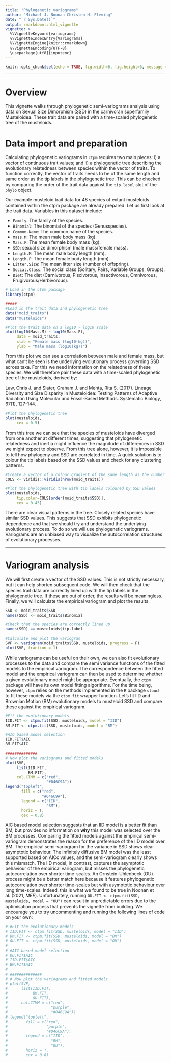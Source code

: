 ```yaml
---
title: "Phylogenetic variograms"
author: "Michael J. Noonan Christen H. Fleming"
date: "`r Sys.Date()`"
output: rmarkdown::html_vignette
vignette: >
  %\VignetteKeyword{variograms}
  %\VignetteIndexEntry{Variograms}
  %\VignetteEngine{knitr::rmarkdown}
  %\VignetteEncoding{UTF-8}
  \usepackage[utf8]{inputenc}
---
```


```r
knitr::opts_chunk$set(echo = TRUE, fig.width=6, fig.height=6, message = FALSE, warning = FALSE)
```

* * *
# Overview

This vignette walks through phylogenetic semi-variograms analysis using data on Sexual Size Dimorphism (SSD) in the carnivoran superfamily Musteloidea. These trait data are paired with a time-scaled phylogenetic tree of the musteloids.

# Data import and preparation

Calculating phylogenetic variograms in `ctpm` requires two main pieces: i) a vector of continuous trait values; and ii) a phylogenetic tree describing the evolutionary relatedness between species within the vector of traits. To function correctly, the vector of traits needs to be of the same length and same order as the tip labels in the phylogenetic tree. This can be checked by comparing the order of the trait data against the  `tip.label` slot of the `phylo` object.

Our example musteloid trait data for 48 species of extant musteloids contained within the ctpm package are already prepared. Let us first look at the trait data. Variables in this dataset include:

* `Family`: The family of the species.
* `Binomial`: The binomial of the species (Genusspecies).
* `Common.Name`: The common name of the species.
* `Mass.M`: The mean male body mass (kg).
* `Mass.F`: The mean female body mass (kg).
* `SSD`: sexual size dimorphism (male mass/female mass).
* `Length.M`: The mean male body length (mm).
* `Length.F`: The mean female body length (mm).
* `Litter.Size`: The mean litter size (number of offspring).
* `Social.Class`: The social class (Solitary, Pairs, Variable Groups, Groups).
* `Diet`: The diet (Carnivorous, Piscivorous, Insectivorous, Omnivorous, Frugivorous/Herbivorous).

```R
# Load in the ctpm package
library(ctpm)

#####
#Load in the trait data and phylogenetic tree
data("moid_traits")
data("musteloids")

#Plot the trait data on a log10 - log10 scale
plot(log10(Mass.M) ~ log10(Mass.F),
     data = moid_traits,
     xlab = "Female mass (log10(kg))",
     ylab = "Male mass (log10(kg))")
```

From this plot we can see a correlation between male and female mass, but what can't be seen is the underlying evolutionary process governing SSD across taxa. For this we need information on the relatedness of these species. We will therefore pair these data with a time-scaled phylogenetic tree of the musteloids, derived by:

Law, Chris J. and Slater, Graham J. and Mehta, Rita S. (2017). Lineage Diversity and Size Disparity in Musteloidea: Testing Patterns of Adaptive Radiation Using Molecular and Fossil-Based Methods. Systematic Biology, 67(1), 127-144. \doi{10.1093/sysbio/syx047}.


```R
#Plot the phylogenetic tree
plot(musteloids,
     cex = 0.5)
```

From this tree we can see that the species of musteloids have diverged from one another at different times, suggesting that phylogenetic relatedness and inertia might influence the magnitude of differences in SSD we might expect to observe. From this tree alone, however, it is impossible to tell how phylogeny and SSD are correlated in time. A quick solution is to colour the tip labels based on the SSD values and check for any clustering patterns.

```R
#Create a vector of a colour gradient of the same length as the number of species in the dataset
COLS <- viridis::viridis(nrow(moid_traits))

#Plot the phylogenetic tree with tip labels coloured by SSD values
plot(musteloids,
     tip.color=COLS[order(moid_traits$SSD)],
     cex = 0.45)
```

There are clear visual patterns in the tree. Closely related species have similar SSD values. This suggests that SSD exhibits phylogenetic dependence and that we should try and understand the underlying evolutionary process. To do so we will use phylogenetic variograms. Variograms are an unbiased way to visualize the autocorrelation structures of evolutionary processes.

* * *
# Variogram analysis

We will first create a vector of the SSD values. This is not strictly necessary, but it can help shorten subsequent code. We will then check that the species trait data are correctly lined up with the tip labels in the phylogenetic tree. If these are out of order, the results will be meaningless. Finally, we will calculate the empirical variogram and plot the results.

```R
SSD <- moid_traits$SSD
names(SSD) <- moid_traits$Binomial

#Check that the species are correctly lined up
names(SSD) == musteloids$tip.label

#Calculate and plot the variogram
SVF <- variogram(moid_traits$SSD, musteloids, progress = F)
plot(SVF, fraction = 1)
```

While variograms can be useful on their own, we can also fit evolutionary processes to the data and compare the semi variance functions of the fitted models to the empirical variogram. The correspondence between the fitted model and the empirical variogram can then be used to determine whether a given evolutionary model might be appropriate. Eventually, the `ctpm` package will have its own model fitting algorithms. For the time being, however, `ctpm` relies on the methods implemented in the `R` package `slouch` to fit these models via the `ctpm.fit` wrapper function. Let's fit IID and Brownian Motion (BM) evolutionary models to musteloid SSD and compare these against the empirical variogram.

```r

#Fit the evolutionary models
IID.FIT <- ctpm.fit(SSD, musteloids, model = "IID")
BM.FIT <- ctpm.fit(SSD, musteloids, model = "BM")

#AIC based model selection
IID.FIT$AIC
BM.FIT$AIC

##############
# Now plot the variograms and fitted models
plot(SVF,
     list(IID.FIT,
          BM.FIT),
     col.CTMM = c("red",
                  "#046C9A"))
legend("topleft",
       fill = c("red",
                "#046C9A"),
       legend = c("IID",
                  "BM"),
       horiz = T,
       cex = 0.8)
```

AIC based model selection suggests that an IID model is a better fit than BM, but provides no information on __why__ this model was selected over the BM processes. Comparing the fitted models against the empirical semi-variogram demonstrates the reason for the preference of the IID model over BM. The empirical semi-variogram for the variance in SSD shows clear asymptotic behaviour. The infinitely diffusive BM model was the least supported based on AICc values, and the semi-variogram clearly shows this mismatch. The IID model, in contrast, captures the asymptotic behaviour of the empirical variogram, but misses the phylogenetic autocorrelation over shorter time-scales. An Ornstein-Uhlenbeck (OU) process might be a better match here because it features phylogenetic autocorrelation over shorter time-scales but with asymptotic behaviour over long time-scales. Indeed, this is what we found to be true in Noonan et al. (2021, _MEE_). Unfortunately, running `OU.FIT <- ctpm.fit(SSD, musteloids, model = "OU")` can result in unpredictable errors due to the optimisation process that prevents the vignette from building. We encourage you to try uncommenting and running the following lines of code on your own:


```r

# #Fit the evolutionary models
# IID.FIT <- ctpm.fit(SSD, musteloids, model = "IID")
# BM.FIT <- ctpm.fit(SSD, musteloids, model = "BM")
# OU.FIT <- ctpm.fit(SSD, musteloids, model = "OU")
# 
# #AIC based model selection
# OU.FIT$AIC
# IID.FIT$AIC
# BM.FIT$AIC
# 
# ##############
# # Now plot the variograms and fitted models
# plot(SVF,
#      list(IID.FIT,
#           BM.FIT,
#           OU.FIT),
#      col.CTMM = c("red",
#                   "purple",
#                   "#046C9A"))
# legend("topleft",
#        fill = c("red",
#                 "purple",
#                 "#046C9A"),
#        legend = c("IID",
#                   "BM",
#                   "OU"),
#        horiz = T,
#        cex = 0.8)
```